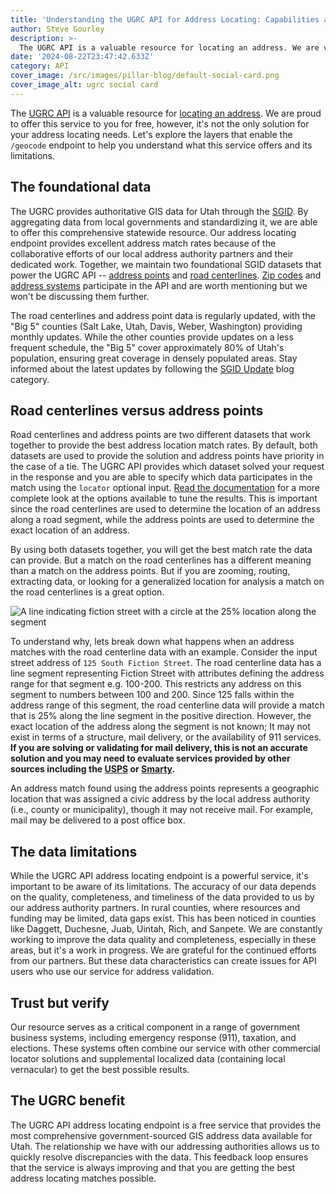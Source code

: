 ```yaml
---
title: 'Understanding the UGRC API for Address Locating: Capabilities and Limitations'
author: Steve Gourley
description: >-
  The UGRC API is a valuable resource for locating an address. We are very proud to offer this service to you for free, however it's not the only solution for your address locating. Read this to understand the limitations and capabilities of our address locating geocoding endpoint.
date: '2024-08-22T23:47:42.633Z'
category: API
cover_image: /src/images/pillar-blog/default-social-card.png
cover_image_alt: ugrc social card
---
```



The [UGRC API](https://api.mapserv.utah.gov/) is a valuable resource for [locating an address](https://api.mapserv.utah.gov/docs/v1/endpoints/geocoding/). We are proud to offer this service to you for free, however, it's not the only solution for your address locating needs. Let's explore the layers that enable the `/geocode` endpoint to help you understand what this service offers and its limitations.

## The foundational data

The UGRC provides authoritative GIS data for Utah through the [SGID](/products/sgid/sgid-index/). By aggregating data from local governments and standardizing it, we are able to offer this comprehensive statewide resource. Our address locating endpoint provides excellent address match rates because of the collaborative efforts of our local address authority partners and their dedicated work. Together, we maintain two foundational SGID datasets that power the UGRC API -- [address points](/products/sgid/location/address-points/) and [road centerlines](/products/sgid/transportation/road-centerlines/). [Zip codes](/products/sgid/boundaries/zip-codes/) and [address systems](/products/sgid/location/address-system-quadrants/) participate in the API and are worth mentioning but we won't be discussing them further.

The road centerlines and address point data is regularly updated, with the "Big 5" counties (Salt Lake, Utah, Davis, Weber, Washington) providing monthly updates. While the other counties provide updates on a less frequent schedule, the "Big 5" cover approximately 80% of Utah's population, ensuring great coverage in densely populated areas. Stay informed about the latest updates by following the [SGID Update](/blog/categories/sgid-updates/) blog category.

## Road centerlines versus address points

Road centerlines and address points are two different datasets that work together to provide the best address location match rates. By default, both datasets are used to provide the solution and address points have priority in the case of a tie. The UGRC API provides which dataset solved your request in the response and you are able to specify which data participates in the match using the `locator` optional input. [Read the documentation](https://api.mapserv.utah.gov/docs/v1/endpoints/geocoding/) for a more complete look at the options available to tune the results. This is important since the road centerlines are used to determine the location of an address along a road segment, while the address points are used to determine the exact location of an address.

By using both datasets together, you will get the best match rate the data can provide. But a match on the road centerlines has a different meaning than a match on the address points. But if you are zooming, routing, extracting data, or looking for a generalized location for analysis a match on the road centerlines is a great option.

<Image
  src={centerlineImage}
  width={800}
  alt="A line indicating fiction street with a circle at the 25% location along the segment"
/>

To understand why, lets break down what happens when an address matches with the road centerline data with an example. Consider the input street address of `125 South Fiction Street`. The road centerline data has a line segment representing Fiction Street with attributes defining the address range for that segment e.g. 100-200. This restricts any address on this segment to numbers between 100 and 200. Since 125 falls within the address range of this segment, the road centerline data will provide a match that is 25% along the line segment in the positive direction. However, the exact location of the address along the segment is not known; It may not exist in terms of a structure, mail delivery, or the availability of 911 services. **If you are solving or validating for mail delivery, this is not an accurate solution and you may need to evaluate services provided by other sources including the [USPS](https://www.usps.com/) or [Smarty](https://smarty.com/).**

An address match found using the address points represents a geographic location that was assigned a civic address by the local address authority (i.e., county or municipality), though it may not receive mail. For example, mail may be delivered to a post office box.

## The data limitations

While the UGRC API address locating endpoint is a powerful service, it's important to be aware of its limitations. The accuracy of our data depends on the quality, completeness, and timeliness of the data provided to us by our address authority partners. In rural counties, where resources and funding may be limited, data gaps exist. This has been noticed in counties like Daggett, Duchesne, Juab, Uintah, Rich, and Sanpete. We are constantly working to improve the data quality and completeness, especially in these areas, but it's a work in progress. We are grateful for the continued efforts from our partners. But these data characteristics can create issues for API users who use our service for address validation.

## Trust but verify

Our resource serves as a critical component in a range of government business systems, including emergency response (911), taxation, and elections. These systems often combine our service with other commercial locator solutions and supplemental localized data (containing local vernacular) to get the best possible results.

## The UGRC benefit

The UGRC API address locating endpoint is a free service that provides the most comprehensive government-sourced GIS address data available for Utah. The relationship we have with our addressing authorities allows us to quickly resolve discrepancies with the data. This feedback loop ensures that the service is always improving and that you are getting the best address locating matches possible.

